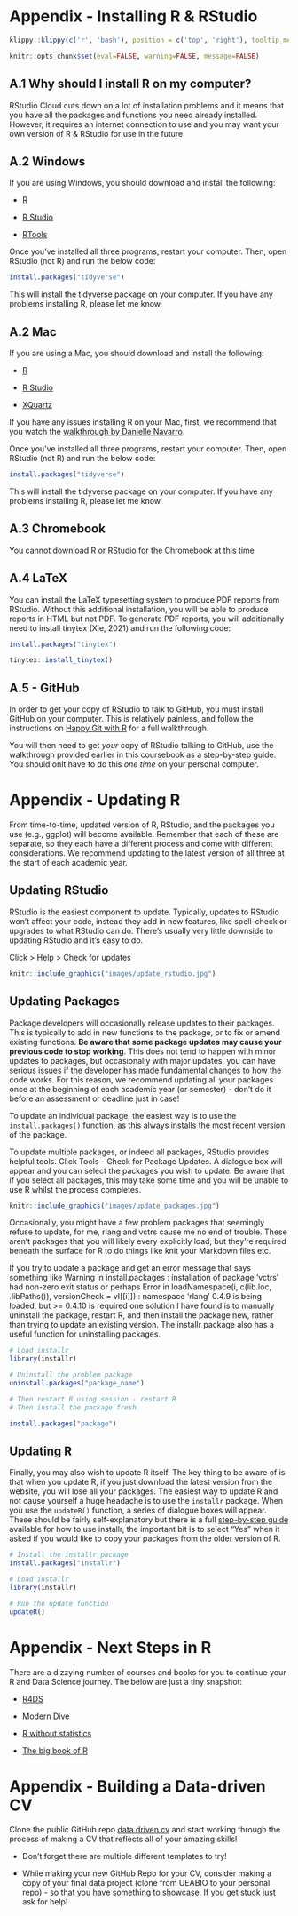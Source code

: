 
# Appendix - Installing R & RStudio

```r
klippy::klippy(c('r', 'bash'), position = c('top', 'right'), tooltip_message = 'copy to clipboard', tooltip_success = 'Copied!')
```

```r
knitr::opts_chunk$set(eval=FALSE, warning=FALSE, message=FALSE)
```

## A.1 Why should I install R on my computer?

RStudio Cloud cuts down on a lot of installation problems and it means that you have all the packages and functions you need already installed. However, it requires an internet connection to use and you may want your own version of R & RStudio for use in the future. 

## A.2 Windows

If you are using Windows, you should download and install the following:

* [R](https://cran.r-project.org/bin/windows/base/)

* [R Studio](https://www.rstudio.com/products/rstudio/download/#download)

* [RTools](https://cran.r-project.org/bin/windows/Rtools/)

Once you've installed all three programs, restart your computer. Then, open RStudio (not R) and run the below code:

```r
install.packages("tidyverse")
```

This will install the tidyverse package on your computer. If you have any problems installing R, please let me know. 

## A.2 Mac

If you are using a Mac, you should download and install the following:

* [R](https://www.stats.bris.ac.uk/R/)

* [R Studio](https://www.rstudio.com/products/rstudio/download/#download)

* [XQuartz](https://www.xquartz.org/)

If you have any issues installing R on your Mac, first, we recommend that you watch the [walkthrough by Danielle Navarro](https://www.youtube.com/watch?v=ay25o485YXs&list=PLRPB0ZzEYegOZivdelOuEn-R-XUN-DOjd&index=1&t=113s).


Once you've installed all three programs, restart your computer. Then, open RStudio (not R) and run the below code:

```r
install.packages("tidyverse")
```

This will install the tidyverse package on your computer. If you have any problems installing R, please let me know. 

## A.3 Chromebook

You cannot download R or RStudio for the Chromebook at this time

## A.4 LaTeX

You can install the LaTeX typesetting system to produce PDF reports from RStudio. Without this additional installation, you will be able to produce reports in HTML but not PDF. To generate PDF reports, you will additionally need to install tinytex (Xie, 2021) and run the following code:

```r
install.packages("tinytex")

tinytex::install_tinytex()

```

## A.5 - GitHub

In order to get your copy of RStudio to talk to GitHub, you must install GitHub on your computer. This is relatively painless, and follow the instructions on [Happy Git with R](https://happygitwithr.com/install-git.html) for a full walkthrough. 

You will then need to get *your* copy of RStudio talking to GitHub, use the walkthrough provided earlier in this coursebook as a step-by-step guide. You should onlt have to do this *one time* on your personal computer. 

# Appendix - Updating R

From time-to-time, updated version of R, RStudio, and the packages you use (e.g., ggplot) will become available. Remember that each of these are separate, so they each have a different process and come with different considerations. We recommend updating to the latest version of all three at the start of each academic year.

## Updating RStudio

RStudio is the easiest component to update. Typically, updates to RStudio won't affect your code, instead they add in new features, like spell-check or upgrades to what RStudio can do. There's usually very little downside to updating RStudio and it's easy to do.

Click > Help > Check for updates

```r
knitr::include_graphics("images/update_rstudio.jpg")
```

## Updating Packages

Package developers will occasionally release updates to their packages. This is typically to add in new functions to the package, or to fix or amend existing functions. **Be aware that some package updates may cause your previous code to stop working**. This does not tend to happen with minor updates to packages, but occasionally with major updates, you can have serious issues if the developer has made fundamental changes to how the code works. For this reason, we recommend updating all your packages once at the beginning of each academic year (or semester) - don't do it before an assessment or deadline just in case!

To update an individual package, the easiest way is to use the `install.packages()` function, as this always installs the most recent version of the package.

To update multiple packages, or indeed all packages, RStudio provides helpful tools. Click Tools - Check for Package Updates. A dialogue box will appear and you can select the packages you wish to update. Be aware that if you select all packages, this may take some time and you will be unable to use R whilst the process completes.

```r
knitr::include_graphics("images/update_packages.jpg")
```

Occasionally, you might have a few problem packages that seemingly refuse to update, for me, rlang and vctrs cause me no end of trouble. These aren't packages that you will likely every explicitly load, but they're required beneath the surface for R to do things like knit your Markdown files etc.

If you try to update a package and get an error message that says something like Warning in install.packages : installation of package ‘vctrs’ had non-zero exit status or perhaps Error in loadNamespace(i, c(lib.loc, .libPaths()), versionCheck = vI[[i]]) : namespace 'rlang' 0.4.9 is being loaded, but >= 0.4.10 is required one solution I have found is to manually uninstall the package, restart R, and then install the package new, rather than trying to update an existing version. The installr package also has a useful function for uninstalling packages.

```r
# Load installr
library(installr)

# Uninstall the problem package
uninstall.packages("package_name")

# Then restart R using session - restart R
# Then install the package fresh

install.packages("package")

```


## Updating R

Finally, you may also wish to update R itself. The key thing to be aware of is that when you update R, if you just download the latest version from the website, you will lose all your packages. The easiest way to update R and not cause yourself a huge headache is to use the `installr` package. When you use the `updateR()` function, a series of dialogue boxes will appear. These should be fairly self-explanatory but there is a full [step-by-step guide](https://www.r-statistics.com/2015/06/a-step-by-step-screenshots-tutorial-for-upgrading-r-on-windows/) available for how to use installr, the important bit is to select "Yes" when it asked if you would like to copy your packages from the older version of R.

```r
# Install the installr package
install.packages("installr")

# Load installr
library(installr)

# Run the update function
updateR()

```


# Appendix - Next Steps in R

There are a dizzying number of courses and books for you to continue your R and Data Science journey. The below are just a tiny snapshot:

* [R4DS](https://r4ds.had.co.nz/)

* [Modern Dive](https://moderndive.com/)

* [R without statistics](https://rwithoutstatistics.com/)

* [The big book of R](https://www.bigbookofr.com/)



# Appendix - Building a Data-driven CV

Clone the public GitHub repo [data driven cv](https://github.com/UEABIO/data-driven-cv) and start working through the process of making a CV that reflects all of your amazing skills! 

* Don't forget there are multiple different templates to try! 

* While making your new GitHub Repo for your CV, consider making a copy of your final data project (clone from UEABIO to your personal repo) - so that you have something to showcase. If you get stuck just ask for help!




